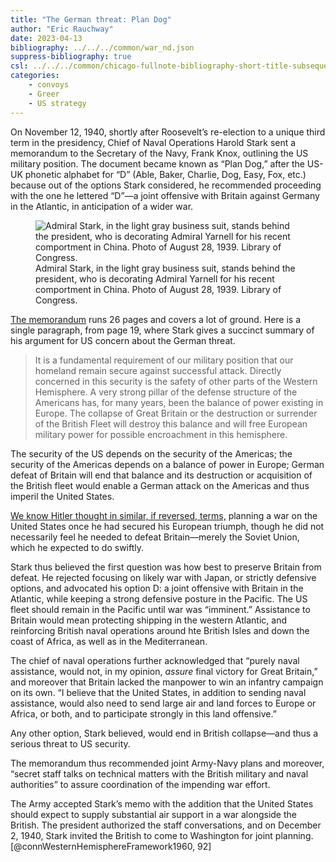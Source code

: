 ```yaml
---
title: "The German threat: Plan Dog"
author: "Eric Rauchway"
date: 2023-04-13
bibliography: ../../../common/war_nd.json
suppress-bibliography: true
csl: ../../../common/chicago-fullnote-bibliography-short-title-subsequent.csl
categories:
    - convoys
    - Greer
    - US strategy
---
```


On November 12, 1940, shortly after Roosevelt's re-election to a unique third term in the presidency, Chief of Naval Operations Harold Stark sent a memorandum to the Secretary of the Navy, Frank Knox, outlining the US military position. The document became known as "Plan Dog," after the US-UK phonetic alphabet for "D" (Able, Baker, Charlie, Dog, Easy, Fox, etc.) because out of the options Stark considered, he recommended proceeding with the one he lettered "D"---a joint offensive with Britain against Germany in the Atlantic, in anticipation of a wider war.

![Admiral Stark, in the light gray business suit, stands behind the president, who is decorating Admiral Yarnell for his recent comportment in China. Photo of August 28, 1939. Library of Congress.](https://tile.loc.gov/storage-services/service/pnp/hec/47500/47500v.jpg)

[The memorandum](http://www.fdrlibrary.marist.edu/_resources/images/psf/psfa0048.pdf) runs 26 pages and covers a lot of ground. Here is a single paragraph, from page 19, where Stark gives a succinct summary of his argument for US concern about the German threat.

>It is a fundamental requirement of our military position that our homeland remain secure against successful attack. Directly concerned in this security is the safety of other parts of the Western Hemisphere. A very strong pillar of the defense structure of the Americans has, for many years, been the balance of power existing in Europe. The collapse of Great Britain or the destruction or surrender of the British Fleet will destroy this balance and will free European military power for possible encroachment in this hemisphere.

The security of the US depends on the security of the Americas; the security of the Americas depends on a balance of power in Europe; German defeat of Britain will end that balance and its destruction or acquisition of the British fleet would enable a German attack on the Americas and thus imperil the United States. 

[We know Hitler thought in similar, if reversed, terms,](https://erauchway.github.io/posts/greer_2_nazi/) planning a war on the United States once he had secured his European triumph, though he did not necessarily feel he needed to defeat Britain---merely the Soviet Union, which he expected to do swiftly.

Stark thus believed the first question was how best to preserve Britain from defeat. He rejected focusing on likely war with Japan, or strictly defensive options, and advocated his option D: a joint offensive with Britain in the Atlantic, while keeping a strong defensive posture in the Pacific. The US fleet should remain in the Pacific until war was "imminent." Assistance to Britain would mean protecting shipping in the western Atlantic, and reinforcing British naval operations around hte British Isles and down the coast of Africa, as well as in the Mediterranean.

The chief of naval operations further acknowledged that "purely naval assistance, would not, in my opinion, *assure* final victory for Great Britain," and moreover that Britain lacked the manpower to win an infantry campaign on its own. "I believe that the United States, in addition to sending naval assistance, would also need to send large air and land forces to Europe or Africa, or both, and to participate strongly in this land offensive."

Any other option, Stark believed, would end in British collapse---and thus a serious threat to US security.

The memorandum thus recommended joint Army-Navy plans and moreover, "secret staff talks on technical matters with the British military and naval authorities" to assure coordination of the impending war effort.

The Army accepted Stark's memo with the addition that the United States should expect to supply substantial air support in a war alongside the British. The president authorized the staff conversations, and on December 2, 1940, Stark invited the British to come to Washington for joint planning.[@connWesternHemisphereFramework1960, 92]

